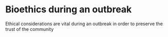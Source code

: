 # Bioethics during an outbreak

Ethical considerations are vital during an outbreak in order to preserve the trust of the community